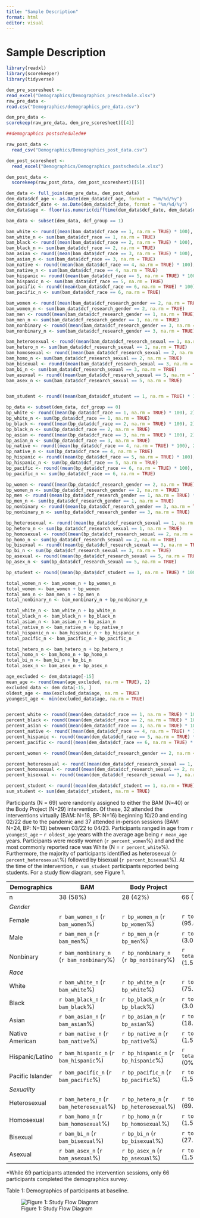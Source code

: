 ```yaml
---
title: "Sample Description"
format: html
editor: visual
---
```


# Sample Description

```r
library(readxl)
library(scorekeeper)
library(tidyverse)

dem_pre_scoresheet <-
read_excel("Demographics/Demographics_preschedule.xlsx")
raw_pre_data <-
read.csv("Demographics/demographics_pre_data.csv")

dem_pre_data <-
scorekeep(raw_pre_data, dem_pre_scoresheet)[[4]] 
```

```r
##demographics postscheduled##

raw_post_data <-
  read_csv("Demographics/Demographics_post_data.csv")

dem_post_scoresheet <-
  read_excel("Demographics/Demographics_postschedule.xlsx")

dem_post_data <-
  scorekeep(raw_post_data, dem_post_scoresheet)[[5]]

```

```r
dem_data <- full_join(dem_pre_data, dem_post_data)
dem_data$dcf_age <- as.Date(dem_data$dcf_age, format = "%m/%d/%y")
dem_data$dcf_date <- as.Date(dem_data$dcf_date, format = "%m/%d/%y")
dem_data$age <- floor(as.numeric(difftime(dem_data$dcf_date, dem_data$dcf_age, units = "days")) / 365.25)
```

```r
bam_data <- subset(dem_data, dcf_group == 1)

bam_white <- round((mean(bam_data$dcf_race == 1, na.rm = TRUE) * 100), 2)
bam_white_n <- sum(bam_data$dcf_race == 1, na.rm = TRUE)
bam_black <- round((mean(bam_data$dcf_race == 2, na.rm = TRUE) * 100), 2)
bam_black_n <- sum(bam_data$dcf_race == 2, na.rm = TRUE)
bam_asian <- round((mean(bam_data$dcf_race == 3, na.rm = TRUE) * 100), 2)
bam_asian_n <- sum(bam_data$dcf_race == 3, na.rm = TRUE)
bam_native <- round((mean(bam_data$dcf_race == 4, na.rm = TRUE) * 100), 2)
bam_native_n <- sum(bam_data$dcf_race == 4, na.rm = TRUE)
bam_hispanic <- round((mean(bam_data$dcf_race == 5, na.rm = TRUE) * 100), 2)
bam_hispanic_n <- sum(bam_data$dcf_race == 5, na.rm = TRUE)
bam_pacific <- round((mean(bam_data$dcf_race == 6, na.rm = TRUE) * 100), 2)
bam_pacific_n <- sum(bam_data$dcf_race == 6, na.rm = TRUE)

bam_women <- round((mean(bam_data$dcf_research_gender == 2, na.rm = TRUE) * 100), 2)
bam_women_n <- sum(bam_data$dcf_research_gender == 2, na.rm = TRUE)
bam_men <- round((mean(bam_data$dcf_research_gender == 1, na.rm = TRUE) * 100), 2)
bam_men_n <- sum(bam_data$dcf_research_gender == 1, na.rm = TRUE)
bam_nonbinary <- round((mean(bam_data$dcf_research_gender == 3, na.rm = TRUE) * 100), 2)
bam_nonbinary_n <- sum(bam_data$dcf_research_gender == 3, na.rm = TRUE)

bam_heterosexual <- round((mean(bam_data$dcf_research_sexual == 1, na.rm = TRUE) * 100), 2)
bam_hetero_n <- sum(bam_data$dcf_research_sexual == 1, na.rm = TRUE)
bam_homosexual <- round((mean(bam_data$dcf_research_sexual == 2, na.rm = TRUE) * 100), 2)
bam_homo_n <- sum(bam_data$dcf_research_sexual == 2, na.rm = TRUE)
bam_bisexual <- round((mean(bam_data$dcf_research_sexual == 3, na.rm = TRUE) * 100), 2)
bam_bi_n <- sum(bam_data$dcf_research_sexual == 3, na.rm = TRUE)
bam_asexual <- round((mean(bam_data$dcf_research_sexual == 5, na.rm = TRUE) * 100), 2)
bam_asex_n <- sum(bam_data$dcf_research_sexual == 5, na.rm = TRUE)


bam_student <- round((mean(bam_data$dcf_student == 1, na.rm = TRUE) * 100), 2)
```

```r
bp_data <- subset(dem_data, dcf_group == 0)
bp_white <- round((mean(bp_data$dcf_race == 1, na.rm = TRUE) * 100), 2)
bp_white_n <- sum(bp_data$dcf_race == 1, na.rm = TRUE)
bp_black <- round((mean(bp_data$dcf_race == 2, na.rm = TRUE) * 100), 2)
bp_black_n <- sum(bp_data$dcf_race == 2, na.rm = TRUE)
bp_asian <- round((mean(bp_data$dcf_race == 3, na.rm = TRUE) * 100), 2)
bp_asian_n <- sum(bp_data$dcf_race == 3, na.rm = TRUE)
bp_native <- round((mean(bp_data$dcf_race == 4, na.rm = TRUE) * 100), 2)
bp_native_n <- sum(bp_data$dcf_race == 4, na.rm = TRUE)
bp_hispanic <- round((mean(bp_data$dcf_race == 5, na.rm = TRUE) * 100), 2)
bp_hispanic_n <- sum(bp_data$dcf_race == 5, na.rm = TRUE)
bp_pacific <- round((mean(bp_data$dcf_race == 6, na.rm = TRUE) * 100), 2)
bp_pacific_n <- sum(bp_data$dcf_race == 6, na.rm = TRUE)

bp_women <- round((mean(bp_data$dcf_research_gender == 2, na.rm = TRUE) * 100), 2)
bp_women_n <- sum(bp_data$dcf_research_gender == 2, na.rm = TRUE)
bp_men <- round((mean(bp_data$dcf_research_gender == 1, na.rm = TRUE) * 100), 2)
bp_men_n <- sum(bp_data$dcf_research_gender == 1, na.rm = TRUE)
bp_nonbinary <- round((mean(bp_data$dcf_research_gender == 3, na.rm = TRUE) * 100), 2)
bp_nonbinary_n <- sum(bp_data$dcf_research_gender == 3, na.rm = TRUE)

bp_heterosexual <- round((mean(bp_data$dcf_research_sexual == 1, na.rm = TRUE) * 100), 2)
bp_hetero_n <- sum(bp_data$dcf_research_sexual == 1, na.rm = TRUE)
bp_homosexual <- round((mean(bp_data$dcf_research_sexual == 2, na.rm = TRUE) * 100), 2)
bp_homo_n <- sum(bp_data$dcf_research_sexual == 2, na.rm = TRUE)
bp_bisexual <- round((mean(bp_data$dcf_research_sexual == 3, na.rm = TRUE) * 100), 2)
bp_bi_n <- sum(bp_data$dcf_research_sexual == 3, na.rm = TRUE)
bp_asexual <- round((mean(bp_data$dcf_research_sexual == 5, na.rm = TRUE) * 100), 2)
bp_asex_n <- sum(bp_data$dcf_research_sexual == 5, na.rm = TRUE)

bp_student <- round((mean(bp_data$dcf_student == 1, na.rm = TRUE) * 100), 2)
```

```r
total_women_n <- bam_women_n + bp_women_n
total_women <- bam_women + bp_women
total_men_n <- bam_men_n + bp_men_n
total_nonbinary_n <- bam_nonbinary_n + bp_nonbinary_n

total_white_n <- bam_white_n + bp_white_n
total_black_n <- bam_black_n + bp_black_n
total_asian_n <- bam_asian_n + bp_asian_n
total_native_n <- bam_native_n + bp_native_n
total_hispanic_n <- bam_hispanic_n + bp_hispanic_n
total_pacific_n <- bam_pacific_n + bp_pacific_n

total_hetero_n <- bam_hetero_n + bp_hetero_n
total_homo_n <- bam_homo_n + bp_homo_n
total_bi_n <- bam_bi_n + bp_bi_n
total_asex_n <- bam_asex_n + bp_asex_n
```

```r
age_excluded <- dem_data$age[-15]
mean_age <- round(mean(age_excluded, na.rm = TRUE), 2)
excluded_data <- dem_data[-15, ]
oldest_age <- max(excluded_data$age, na.rm = TRUE)
youngest_age <- min(excluded_data$age, na.rm = TRUE)


percent_white <- round((mean(dem_data$dcf_race == 1, na.rm = TRUE) * 100), 2)
percent_black <- round((mean(dem_data$dcf_race == 2, na.rm = TRUE) * 100), 2)
percent_asian <- round((mean(dem_data$dcf_race == 3, na.rm = TRUE) * 100), 2)
percent_native <- round((mean(dem_data$dcf_race == 4, na.rm = TRUE) * 100), 2)
percent_hispanic <- round((mean(dem_data$dcf_race == 5, na.rm = TRUE) * 100), 2)
percent_pacific <- round((mean(dem_data$dcf_race == 6, na.rm = TRUE) * 100), 2)

percent_women <- round((mean(dem_data$dcf_research_gender == 2, na.rm = TRUE) * 100), 2)

percent_heterosexual <- round((mean(dem_data$dcf_research_sexual == 1, na.rm = TRUE) * 100), 2)
percent_homosexual <- round((mean(dem_data$dcf_research_sexual == 2, na.rm = TRUE) * 100), 2)
percent_bisexual <- round((mean(dem_data$dcf_research_sexual == 3, na.rm = TRUE) * 100), 2)

percent_student <- round((mean(dem_data$dcf_student == 1, na.rm = TRUE) * 100), 2)
sum_student <- sum(dem_data$dcf_student, na.rm = TRUE)
```

Participants (N = 69) were randomly assigned to either the BAM (N=40) or the Body Project (N=29) intervention. Of these, 32 attended the interventions virtually (BAM: N=18, BP: N=16) beginning 10/20 and ending 02/22 due to the pandemic and 37 attended in-person sessions (BAM: N=24, BP: N=13) between 03/22 to 04/23. Participants ranged in age from `r youngest_age` -- `r oldest_age` years with the average age being `r mean_age` years. Participants were mostly women (`r percent_women`%) and and the most commonly reported race was White (N = `r percent_white`%). Furthermore, the majority of participants identified as heterosexual (`r percent_heterosexual`%) followed by bisexual (`r percent_bisexual`%). At the time of the intervention, `r sum_student` participants reported being students. For a study flow diagram, see Figure 1.

| Demographics     | BAM                                      | Body Project                           | Total                         |
|------------------|------------------|------------------|------------------|
| n                | 38 (58%)                                 | 28 (42%)                               | 66 (100%)\*                   |
| *Gender*         |                                          |                                        |                               |
| Female           | `r bam_women_n` (`r bam_women`%)         | `r bp_women_n` (`r bp_women`%)         | `r total_women_n` (95.45%)    |
| Male             | `r bam_men_n` (`r bam_men`%)             | `r bp_men_n` (`r bp_men`%)             | `r total_men_n` (3.03%)       |
| Nonbinary        | `r bam_nonbinary_n` (`r bam_nonbinary`%) | `r bp_nonbinary_n` (`r bp_nonbinary`%) | `r total_nonbinary_n` (1.52%) |
| *Race*           |                                          |                                        |                               |
| White            | `r bam_white_n` (`r bam_white`%)         | `r bp_white_n` (`r bp_white`%)         | `r total_white_n` (75.76%)    |
| Black            | `r bam_black_n` (`r bam_black`%)         | `r bp_black_n` (`r bp_black`%)         | `r total_black_n` (3.03%)     |
| Asian            | `r bam_asian_n` (`r bam_asian`%)         | `r bp_asian_n` (`r bp_asian`%)         | `r total_asian_n` (18.18%)    |
| Native American  | `r bam_native_n` (`r bam_native`%)       | `r bp_native_n` (`r bp_native`%)       | `r total_native_n` (1.52%)    |
| Hispanic/Latino  | `r bam_hispanic_n` (`r bam_hispanic`%)   | `r bp_hispanic_n` (`r bp_hispanic`%)   | `r total_hispanic_n` (0%)     |
| Pacific Islander | `r bam_pacific_n` (`r bam_pacific`%)     | `r bp_pacific_n` (`r bp_pacific`%)     | `r total_pacific_n` (1.52%)   |
| *Sexuality*      |                                          |                                        |                               |
| Heterosexual     | `r bam_hetero_n` (`r bam_heterosexual`%) | `r bp_hetero_n` (`r bp_heterosexual`%) | `r total_hetero_n` (69.70%)   |
| Homosexual       | `r bam_homo_n` (`r bam_homosexual`%)     | `r bp_homo_n` (`r bp_homosexual`%)     | `r total_homo_n` (1.52%)      |
| Bisexual         | `r bam_bi_n` (`r bam_bisexual`%)         | `r bp_bi_n` (`r bp_bisexual`%)         | `r total_bi_n` (27.27%)       |
| Asexual          | `r bam_asex_n` (`r bam_asexual`%)        | `r bp_asex_n` (`r bp_asexual`%)        | `r total_asex_n` (1.52%)      |

\*While 69 participants attended the intervention sessions, only 66 participants completed the demographics survey.

Table 1: Demographics of participants at baseline.

![Figure 1: Study Flow Diagram](BAM_Study_Flow.png)
